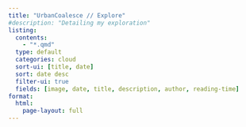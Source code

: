 ```yaml
---
title: "UrbanCoalesce // Explore"
#description: "Detailing my exploration"
listing:
  contents: 
    - "*.qmd"
  type: default
  categories: cloud
  sort-ui: [title, date]
  sort: date desc
  filter-ui: true
  fields: [image, date, title, description, author, reading-time]
format:
  html:
    page-layout: full
---
```

